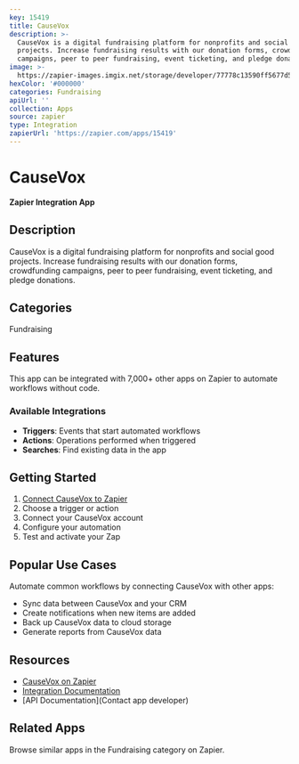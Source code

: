 ```yaml
---
key: 15419
title: CauseVox
description: >-
  CauseVox is a digital fundraising platform for nonprofits and social good
  projects. Increase fundraising results with our donation forms, crowdfunding
  campaigns, peer to peer fundraising, event ticketing, and pledge donations.
image: >-
  https://zapier-images.imgix.net/storage/developer/77778c13590ff5677d53fdfbf3ebd114.png?auto=format%2Ccompress&ixlib=python-3.0.0&q=50
hexColor: '#000000'
categories: Fundraising
apiUrl: ''
collection: Apps
source: zapier
type: Integration
zapierUrl: 'https://zapier.com/apps/15419'
---
```

# CauseVox

**Zapier Integration App**

## Description

CauseVox is a digital fundraising platform for nonprofits and social good projects. Increase fundraising results with our donation forms, crowdfunding campaigns, peer to peer fundraising, event ticketing, and pledge donations.

## Categories

Fundraising

## Features

This app can be integrated with 7,000+ other apps on Zapier to automate workflows without code.

### Available Integrations

- **Triggers**: Events that start automated workflows
- **Actions**: Operations performed when triggered
- **Searches**: Find existing data in the app

## Getting Started

1. [Connect CauseVox to Zapier](https://zapier.com/apps/15419)
2. Choose a trigger or action
3. Connect your CauseVox account
4. Configure your automation
5. Test and activate your Zap

## Popular Use Cases

Automate common workflows by connecting CauseVox with other apps:

- Sync data between CauseVox and your CRM
- Create notifications when new items are added
- Back up CauseVox data to cloud storage
- Generate reports from CauseVox data

## Resources

- [CauseVox on Zapier](https://zapier.com/apps/15419)
- [Integration Documentation](https://zapier.com/apps/15419/integrations)
- [API Documentation](Contact app developer)

## Related Apps

Browse similar apps in the Fundraising category on Zapier.
